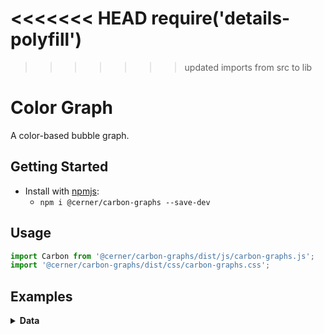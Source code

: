 <<<<<<< HEAD
require('details-polyfill')
=======
>>>>>>> updated imports from src to lib

# Color Graph

A color-based bubble graph.

## Getting Started

- Install with [npmjs](https://www.npmjs.com):
  - `npm i @cerner/carbon-graphs --save-dev`

## Usage

```jsx
import Carbon from '@cerner/carbon-graphs/dist/js/carbon-graphs.js';
import '@cerner/carbon-graphs/dist/css/carbon-graphs.css';
```

## Examples
<ColorBasedGraphExample />

<details>
<summary style={{fontSize: 24 }}>
<b>Data</b>
</summary>

### Graph Config object
<GraphConfig />

### Data object
<DataObject />
</details>
